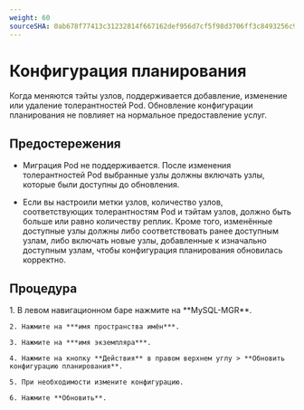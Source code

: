 ```yaml
---
weight: 60
sourceSHA: 0ab678f77413c31232814f667162def956d7cf5f98d3706ff3c8493256c92fdd
---
```


# Конфигурация планирования

Когда меняются тэйты узлов, поддерживается добавление, изменение или удаление толерантностей Pod. Обновление конфигурации планирования не повлияет на нормальное предоставление услуг.

## Предостережения

- Миграция Pod не поддерживается. После изменения толерантностей Pod выбранные узлы должны включать узлы, которые были доступны до обновления.

- Если вы настроили метки узлов, количество узлов, соответствующих толерантностям Pod и тэйтам узлов, должно быть больше или равно количеству реплик. Кроме того, изменённые доступные узлы должны либо соответствовать ранее доступным узлам, либо включать новые узлы, добавленные к изначально доступным узлам, чтобы конфигурация планирования обновилась корректно.

## Процедура

<Tabs>
  <Tab label="Веб-консоль">
    1. В левом навигационном баре нажмите на **MySQL-MGR**.

    2. Нажмите на ***имя пространства имён***.

    3. Нажмите на ***имя экземпляра***.

    4. Нажмите на кнопку **Действия** в правом верхнем углу > **Обновить конфигурацию планирования**.

    5. При необходимости измените конфигурацию.

    6. Нажмите **Обновить**.
  </Tab>
</Tabs>
